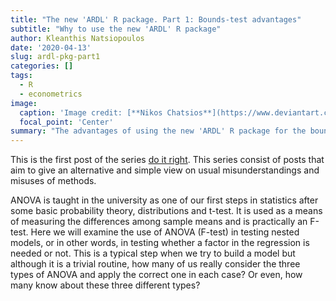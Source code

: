 ```yaml
---
title: "The new 'ARDL' R package. Part 1: Bounds-test advantages"
subtitle: "Why to use the new 'ARDL' R package"
author: Kleanthis Natsiopoulos
date: '2020-04-13'
slug: ardl-pkg-part1
categories: []
tags:
  - R
  - econometrics
image:
  caption: 'Image credit: [**Nikos Chatsios**](https://www.deviantart.com/favloskyknos)'
  focal_point: 'Center'
summary: "The advantages of using the new 'ARDL' R package for the bounds-test for cointegration."
---
```


This is the first post of the series [do it right](/categories/do-it-right/). This series consist of posts that aim to give an alternative and simple view on usual misunderstandings and misuses of methods.

ANOVA is taught in the university as one of our first steps in statistics after some basic probability theory, distributions and t-test. It is used as a means of measuring the differences among sample means and is practically an F-test. Here we will examine the use of ANOVA (F-test) in testing nested models, or in other words, in testing whether a factor in the regression is needed or not. This is a typical step when we try to build a model but although it is a trivial routine, how many of us really consider the three types of ANOVA and apply the correct one in each case? Or even, how many know about these three different types?